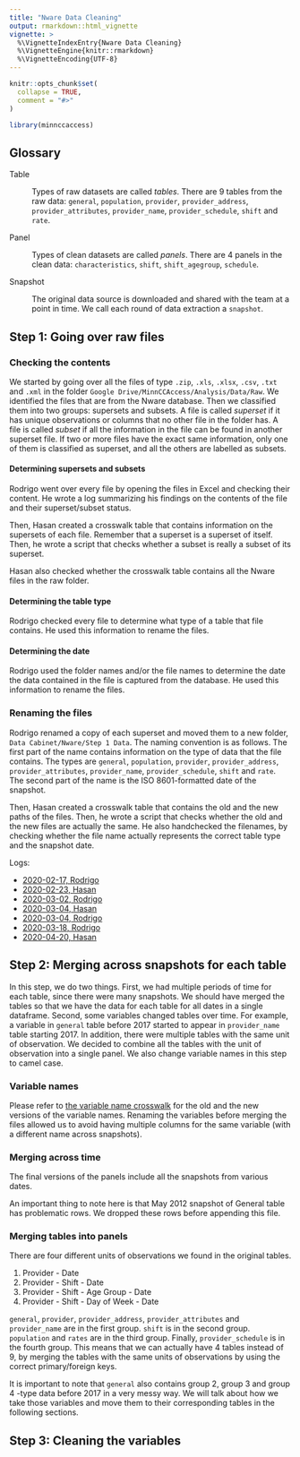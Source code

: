 ```yaml
---
title: "Nware Data Cleaning"
output: rmarkdown::html_vignette
vignette: >
  %\VignetteIndexEntry{Nware Data Cleaning}
  %\VignetteEngine{knitr::rmarkdown}
  %\VignetteEncoding{UTF-8}
---
```


```r
knitr::opts_chunk$set(
  collapse = TRUE,
  comment = "#>"
)
```

```r
library(minnccaccess)
```

## Glossary {-}

Table

:   Types of raw datasets are called _tables_. There are 9 tables from the raw data: `general`, `population`, `provider`, `provider_address`, `provider_attributes`, `provider_name`, `provider_schedule`, `shift` and `rate`. 

Panel

:   Types of clean datasets are called _panels_. There are 4 panels in the clean data: `characteristics`, `shift`, `shift_agegroup`, `schedule`. 

Snapshot

:   The original data source is downloaded and shared with the team at a point in time. We call each round of data extraction a `snapshot`. 


## Step 1: Going over raw files

### Checking the contents

We started by going over all the files of type `.zip`, `.xls`, `.xlsx`, `.csv`, `.txt` and `.xml` in the folder `Google Drive/MinnCCAccess/Analysis/Data/Raw`. We identified the files that are from the Nware database. Then we classified them into two groups: supersets and subsets. A file is called *superset* if it has unique observations or columns that no other file in the folder has. A file is called *subset* if all the information in the file can be found in another superset file. If two or more files have the exact same information, only one of them is classified as superset, and all the others are labelled as subsets.

#### Determining supersets and subsets

Rodrigo went over every file by opening the files in Excel and checking their content. He wrote a log summarizing his findings on the contents of the file and their superset/subset status. 

Then, Hasan created a crosswalk table that contains information on the supersets of each file. Remember that a superset is a superset of itself. Then, he wrote a script that checks whether a subset is really a subset of its superset. 

Hasan also checked whether the crosswalk table contains all the Nware files in the raw folder.

#### Determining the table type

Rodrigo checked every file to determine what type of a table that file contains. He used this information to rename the files.

#### Determining the date

Rodrigo used the folder names and/or the file names to determine the date the data contained in the file is captured from the database. He used this information to rename the files.

### Renaming the files

Rodrigo renamed a copy of each superset and moved them to a new folder, `Data Cabinet/Nware/Step 1 Data`. The naming convention is as follows. The first part of the name contains information on the type of data that the file contains. The types are `general`, `population`, `provider`, `provider_address`, `provider_attributes`, `provider_name`, `provider_schedule`, `shift` and `rate`. The second part of the name is the ISO 8601-formatted date of the snapshot.

Then, Hasan created a crosswalk table that contains the old and the new paths of the files. Then, he wrote a script that checks whether the old and the new files are actually the same. He also handchecked the filenames, by checking whether the file name actually represents the correct table type and the snapshot date.


Logs:

  - [2020-02-17, Rodrigo](https://drive.google.com/file/d/1vB6CHurv5bBsMJWRUfXdjU7t2BfsNJoq)
  - [2020-02-23, Hasan](https://drive.google.com/file/d/1qPkDYBf0edxnQYPd5bfloitzL4ra0St9)
  - [2020-03-02, Rodrigo](https://drive.google.com/open?id=1FLH1k_5teqoYkRiKjP0bPo01qs-pXfDl)
  - [2020-03-04, Hasan](https://drive.google.com/open?id=1LezURu_9Km2YfIG2GZwPRYYL7UwOS8Q8)
  - [2020-03-04, Rodrigo](https://drive.google.com/open?id=16ju4FSMv21lX19GRkuIr2ewNv0bkyYr3)
  - [2020-03-18, Rodrigo](https://drive.google.com/open?id=1h8ndYDgqPWV8Opz49d3k5vcwnrYY0vO4)
  - [2020-04-20, Hasan](https://drive.google.com/open?id=1MrAeh0jUTaaFGzd82GP_ks7fWEWPwW6B)
  

## Step 2: Merging across snapshots for each table

In this step, we do two things. First, we had multiple periods of time for each table, since there were many snapshots. We should have merged the tables so that we have the data for each table for all dates in a single dataframe. Second, some variables changed tables over time. For example, a variable in `general` table before 2017 started to appear in `provider_name` table starting 2017. In addition, there were multiple tables with the same unit of observation. We decided to combine all the tables with the unit of observation into a single panel. We also change variable names in this step to camel case. 

### Variable names

Please refer to [the variable name crosswalk](https://drive.google.com/open?id=1QMqoB6pJil4zPFQ_A-MKLGEFw9VK6nwk) for the old and the new versions of the variable names. Renaming the variables before merging the files allowed us to avoid having multiple columns for the same variable (with a different name across snapshots).


### Merging across time

The final versions of the panels include all the snapshots from various dates.

An important thing to note here is that May 2012 snapshot of General table has problematic rows. We dropped these rows before appending this file.


### Merging tables into panels

There are four different units of observations we found in the original tables.

1. Provider - Date
2. Provider - Shift - Date
3. Provider - Shift - Age Group - Date
4. Provider - Shift - Day of Week - Date

`general`, `provider`, `provider_address`, `provider_attributes` and `provider_name` are in the first group. `shift` is in the second group. `population` and `rates` are in the third group. Finally, `provider_schedule` is in the fourth group. This means that we can actually have 4 tables instead of 9, by merging the tables with the same units of observations by using the correct primary/foreign keys.

It is important to note that `general` also contains group 2, group 3 and group 4 -type data before 2017 in a very messy way. We will talk about how we take those variables and move them to their corresponding tables in the following sections.

## Step 3: Cleaning the variables
















